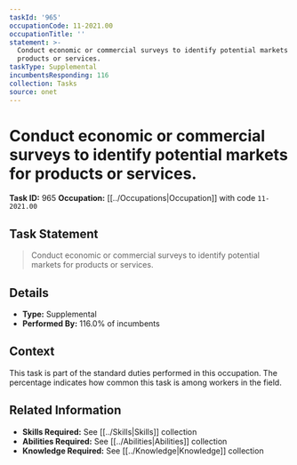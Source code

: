 ```yaml
---
taskId: '965'
occupationCode: 11-2021.00
occupationTitle: ''
statement: >-
  Conduct economic or commercial surveys to identify potential markets for
  products or services.
taskType: Supplemental
incumbentsResponding: 116
collection: Tasks
source: onet
---
```

# Conduct economic or commercial surveys to identify potential markets for products or services.

**Task ID:** 965
**Occupation:** [[../Occupations|Occupation]] with code `11-2021.00`

## Task Statement

> Conduct economic or commercial surveys to identify potential markets for products or services.

## Details

- **Type:** Supplemental
- **Performed By:** 116.0% of incumbents

## Context

This task is part of the standard duties performed in this occupation. The percentage indicates how common this task is among workers in the field.

## Related Information

- **Skills Required:** See [[../Skills|Skills]] collection
- **Abilities Required:** See [[../Abilities|Abilities]] collection
- **Knowledge Required:** See [[../Knowledge|Knowledge]] collection

